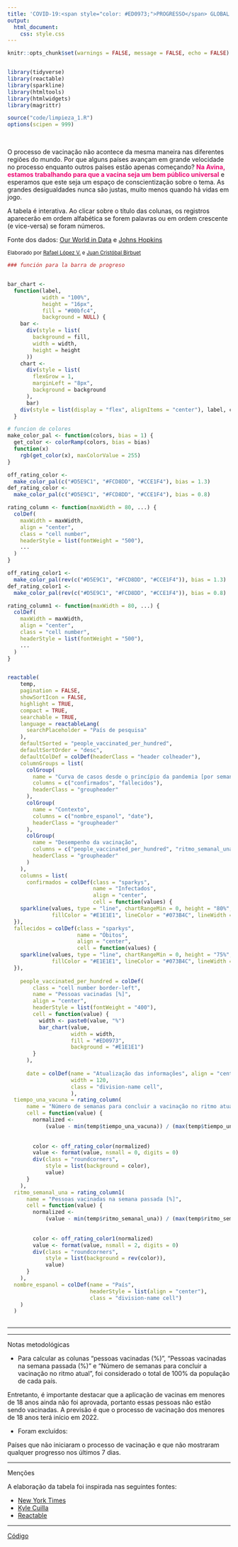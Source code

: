 ```yaml
---
title: 'COVID-19:<span style="color: #ED0973;">PROGRESSO</span> GLOBAL DE VACINAÇÃO'
output: 
  html_document: 
    css: style.css
---
```


```r
knitr::opts_chunk$set(warnings = FALSE, message = FALSE, echo = FALSE)


library(tidyverse)
library(reactable)
library(sparkline)
library(htmltools)
library(htmlwidgets)
library(magrittr)

source("code/limpieza_1.R")
options(scipen = 999)
```

<br>

O processo de vacinação não acontece da mesma maneira nas diferentes regiões do mundo. Por que alguns países avançam em grande velocidade no processo enquanto outros países estão apenas começando?  <span style="color: #ED0973;">**Na Avina, estamos trabalhando para que a vacina seja um bem público universal**</span> e esperamos que este seja um espaço de conscientização sobre o tema. As grandes desigualdades nunca são justas, muito menos quando há vidas em jogo. 

A tabela é interativa. Ao clicar sobre o título das colunas, os registros aparecerão em ordem alfabética se forem palavras ou em ordem crescente (e vice-versa) se foram números.   

Fonte dos dados: [Our World in Data](https://github.com/owid/covid-19-data/blob/master/public/data/README.md) e [Johns Hopkins](https://github.com/CSSEGISandData/COVID-19)

<small>Elaborado por [Rafael López V.](https://rafalopezv.io/) e [Juan Cristóbal Birbuet](https://www.linkedin.com/in/juan-cristóbal-birbuet-rosazza-b563208/)</small>
<br>
```r
### función para la barra de progreso


bar_chart <-
  function(label,
           width = "100%",
           height = "16px",
           fill = "#00bfc4",
           background = NULL) {
    bar <-
      div(style = list(
        background = fill,
        width = width,
        height = height
      ))
    chart <-
      div(style = list(
        flexGrow = 1,
        marginLeft = "8px",
        background = background
      ),
      bar)
    div(style = list(display = "flex", alignItems = "center"), label, chart)
  }

# funcion de colores 
make_color_pal <- function(colors, bias = 1) {
  get_color <- colorRamp(colors, bias = bias)
  function(x)
    rgb(get_color(x), maxColorValue = 255)
}

off_rating_color <-
  make_color_pal(c("#D5E9C1", "#FCD8DD", "#CCE1F4"), bias = 1.3)
def_rating_color <-
  make_color_pal(c("#D5E9C1", "#FCD8DD", "#CCE1F4"), bias = 0.8)

rating_column <- function(maxWidth = 80, ...) {
  colDef(
    maxWidth = maxWidth,
    align = "center",
    class = "cell number",
    headerStyle = list(fontWeight = "500"),
    ...
  )
}

off_rating_color1 <-
  make_color_pal(rev(c("#D5E9C1", "#FCD8DD", "#CCE1F4")), bias = 1.3)
def_rating_color1 <-
  make_color_pal(rev(c("#D5E9C1", "#FCD8DD", "#CCE1F4")), bias = 0.8)

rating_column1 <- function(maxWidth = 80, ...) {
  colDef(
    maxWidth = maxWidth,
    align = "center",
    class = "cell number",
    headerStyle = list(fontWeight = "500"),
    ...
  )
}


reactable(
    temp,
    pagination = FALSE,
    showSortIcon = FALSE,
    highlight = TRUE,
    compact = TRUE,
    searchable = TRUE,
    language = reactableLang(
      searchPlaceholder = "País de pesquisa"
    ),
    defaultSorted = "people_vaccinated_per_hundred",
    defaultSortOrder = "desc",
    defaultColDef = colDef(headerClass = "header colheader"),
    columnGroups = list(
      colGroup(
        name = "Curva de casos desde o princípio da pandemia [por semana]",
        columns = c("confirmados", "fallecidos"),
        headerClass = "groupheader"
      ),
      colGroup(
        name = "Contexto",
        columns = c("nombre_espanol", "date"),
        headerClass = "groupheader"
      ),
      colGroup(
        name = "Desempenho da vacinação",
        columns = c("people_vaccinated_per_hundred", "ritmo_semanal_una", "tiempo_una_vacuna"),
        headerClass = "groupheader"
      )
    ),
    columns = list(
      confirmados = colDef(class = "sparkys",
                           name = "Infectados",
                           align = "center",
                           cell = function(values) {
    sparkline(values, type = "line", chartRangeMin = 0, height = "80%", width = "70%",
              fillColor = "#E1E1E1", lineColor = "#073B4C", lineWidth = 3)
  }),
  fallecidos = colDef(class = "sparkys",
                      name = "Óbitos",
                      align = "center",
                      cell = function(values) {
    sparkline(values, type = "line", chartRangeMin = 0, height = "75%", width = "60%",
              fillColor = "#E1E1E1", lineColor = "#073B4C", lineWidth = 3)
  }),
      
    people_vaccinated_per_hundred = colDef(
        class = "cell number border-left",
        name = "Pessoas vacinadas [%]",
        align = "center",
        headerStyle = list(fontWeight = "400"),
        cell = function(value) {
          width <- paste0(value, "%")
          bar_chart(value,
                    width = width,
                    fill = "#ED0973",
                    background = "#E1E1E1")
        }
      ),
      
      date = colDef(name = "Atualização das informações", align = "center", 
                    width = 120, 
                    class = "division-name cell",
                    ),
  tiempo_una_vacuna = rating_column(
      name = "Número de semanas para concluir a vacinação no ritmo atual",
      cell = function(value) {
        normalized <-
            (value - min(temp$tiempo_una_vacuna)) / (max(temp$tiempo_una_vacuna) - min(temp$tiempo_una_vacuna))
            
          
        color <- off_rating_color(normalized)
        value <- format(value, nsmall = 0, digits = 0)
        div(class = "roundcorners",
            style = list(background = color),
            value)
      }
    ),
  ritmo_semanal_una = rating_column1(
      name = "Pessoas vacinadas na semana passada [%]",
      cell = function(value) {
        normalized <-
            (value - min(temp$ritmo_semanal_una)) / (max(temp$ritmo_semanal_una) - min(temp$ritmo_semanal_una))
            
          
        color <- off_rating_color1(normalized)
        value <- format(value, nsmall = 2, digits = 0)
        div(class = "roundcorners",
            style = list(background = rev(color)),
            value)
      }
    ),
  nombre_espanol = colDef(name = "País",
                          headerStyle = list(align = "center"),
                          class = "division-name cell")
    )
  )
    
```

<hr>


<hr>
Notas metodológicas

- Para calcular as colunas “pessoas vacinadas (%)”, “Pessoas vacinadas na semana passada (%)” e “Número de semanas para concluir a vacinação no ritmo atual”, foi considerado o total de 100% da população de cada país.  

Entretanto, é importante destacar que a aplicação de vacinas em menores de 18 anos ainda não foi aprovada, portanto essas pessoas não estão sendo vacinadas. A previsão é que o processo de vacinação dos menores de 18 anos terá início em 2022. 

- Foram excluídos: 

Países que não iniciaram o processo de vacinação e que não mostraram qualquer progresso nos últimos 7 dias. 

<hr>
Menções 

A elaboração da tabela foi inspirada nas seguintes fontes: 

- [New York Times](https://www.nytimes.com/interactive/2021/01/25/world/europe/global-vaccination-population-rate.html)
- [Kyle Cuilla](https://rafalopezv.github.io/vaccines/)
- [Reactable](https://glin.github.io/reactable/)

<hr>
[Código](https://github.com/rafalopezv/vaccines)

<!-- <center><img src = "input/logo_avina.png" width = "12%" height = "12%"></center> -->
<br>








